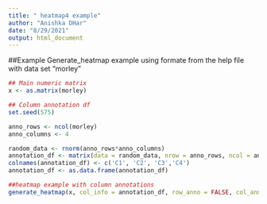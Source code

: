 ```yaml
---
title: " heatmap4 example"
author: "Anishka DHar"
date: "8/29/2021"
output: html_document
---
```


##Example
Generate_heatmap example using formate from the help file with data set "morley"


```r
## Main numeric matrix
x <- as.matrix(morley)

## Column annotation df
set.seed(575)

anno_rows <- ncol(morley)
anno_columns <- 4

random_data <- rnorm(anno_rows*anno_columns)
annotation_df <- matrix(data = random_data, nrow = anno_rows, ncol = anno_columns)
colnames(annotation_df) <- c('C1', 'C2', 'C3','C4')
annotation_df <- as.data.frame(annotation_df)
```

```r
##heatmap example with column annotations
generate_heatmap(x, col_info = annotation_df, row_anno = FALSE, col_anno = TRUE, row_lab = TRUE, col_lab = TRUE, row_dend = FALSE, col_dend = TRUE)

```
